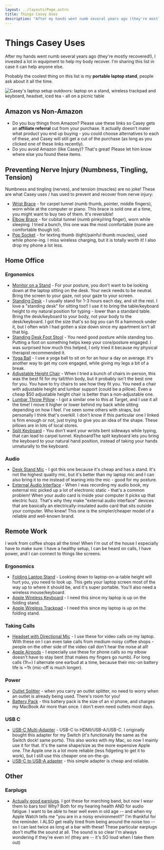 ```yaml
---
layout: ../layouts/Page.astro
title: Things Casey Uses
description: "After my hands went numb several years ago (they're mostly recovered!), I invested a lot in equipment to help my body recover. I'm sharing this list in case it can help anyone else."
---
```



<OuterLayout>
	<div class="panel prose">

# Things Casey Uses

After my hands went numb several years ago (they're mostly recovered!), I invested a lot in equipment to help my body recover. I'm sharing this list in case it can help anyone else.

Probably the coolest thing on this list is my **portable laptop stand**, people ask about it all the time.

<img src="/assets/images/laptop outside.png" alt="Casey's laptop setup outdoors: laptop on a stand, wireless trackpad and keyboard, headset, iced tea - all on a picnic table" />

## Amazon vs Non-Amazon

- Do you buy things from Amazon? Please use these links so Casey gets an **affiliate referral** cut from your purchase. It actually doesn't mater what product you end up buying - you could choose alternatives to each of these, and Casey will still get a cut of the purchase (as long as you clicked one of these links recently).
- Do you avoid Amazon (like Casey)? That's great! Please let him know where else you found these items.

## Preventing Nerve Injury (Numbness, Tingling, Tension)

Numbness and tingling (nerves), and tension (muscles) are no joke! These are what Casey uses / has used to prevent and recover from nerve injury:

- [Wrist Brace](https://amzn.to/3iylnri) - for carpel tunnel (numb thumb, pointer, middle fingers), worn while at the computer or piano. This brace is sold one at a time, you might want to buy two of them. It's reversible!
- [Elbow Brace](https://amzn.to/3AkjX9Q) - for cubital tunnel (numb pinky/ring finger), worn while sleeping. I tried a bunch, this one was the most comfortable (none are comfortable though lol).
- [Pop Socket](https://amzn.to/3AiBu26) - for texting thumb (tight/painful thumb muscles), used while phone-ing. I miss wireless charging, but it is totally worth it! I also drop my phone a lot less.

## Home Office

### Ergonomics

- [Monitor on a Stand](https://amzn.to/3dmgXBm) - For your posture, you don't want to be looking down at the laptop sitting on the desk. Your neck needs to be neutral. Bring the screen to your gaze, not your gaze to your screen.
- [Standing Desk](https://amzn.to/3uKKtrT) - I usually stand for 1-3 hours each day, and sit the rest. I love a "standing desk" for sitting too!! I use it to bring the table/keyboard height to my natural position for typing - lower than a standard table. Bring the desk/keyboard to your body, not your body to the desk/keyboard. I got the size that's so big you can fit a hammock under it, but I often wish I had gotten a size down since my apartment isn't all that big.
- [Standing Desk Foot Stool](https://amzn.to/3dkpjJO) - You need good posture while standing too. Putting a foot on something helps keep your core/posture engaged. I was surprised how much this helped, I only tried it because my physical therapist recommended it.
- [Yoga Ball](https://amzn.to/3adDuy8) - I use a yoga ball to sit on for an hour a day on average. It's another way to get my core engaged, while giving my legs a bit of a break.
- [Adjustable Height Chair](https://amzn.to/3mvHJLm) - When I tried a bunch of chairs in-person, this was the best fit for my tall/thin body, but it probably isn't the best one for you. You have to try chairs to see how they fit you. You need a chair with adjustable height and lumbar support (could be a pillow). Even a cheap $50 adjustable height chair is better than a non-adjustable one.
- [Lumbar Throw Pillow](https://amzn.to/3ldPAh0) - I got a similar one to this at Target, and I use it all the time! I move it higher or lower behind my back while sitting depending on how I feel. I've seen some others with straps, but personally I think that's overkill. I don't know if this particular one I linked is firm enough or not, just trying to give you an idea of the shape. These pillows are in lots of local stores.
- [Split Keyboard](https://amzn.to/2TfAHj1) - You don't want your wrists bent sideways while typing, that can lead to carpel tunnel. KeyboardThe split keyboard lets you bring the keyboard to your natural hand position, instead of taking your hands unnaturally to the keyboard.

### Audio

- [Desk Stand Mic](https://amzn.to/3iCt9Rb) - I got this one because it's cheap and has a stand. It's not the highest quality mic, but it's better than my laptop mic and I can also bring it to me instead of leaning into the mic - good for my posture.
- [External Audio Interface](https://amzn.to/3DfaaDY) - When I was recording my audio book, my external mic picked up a lot of electronic static - that's a common problem! When your audio card is inside your computer it picks up that electric fuzz. That's why they make "external audio interface" devices that are basically an electrically-insulated audio card that sits outside your computer. Who knew! This one is the simpler/cheaper model of a reliable and well-known brand.

## Remote Work

I work from coffee shops all the time! When I'm out of the house I especially have to make sure: I have a healthy setup, I can be heard on calls, I have power, and I can connect to things like screens.

### Ergonomics

- [Folding Laptop Stand](https://amzn.to/3x29m2J) - Looking down to laptop-on-a-table height will hurt you, you need to look up. This gets your laptop screen most of the way up to where it should be, and it's super portable. You'll also need a wireless mouse/keyboard.
- [Apple Wireless Keyboard](https://amzn.to/3mstJC2) - I need this since my laptop is up on the folding stand.
- [Apple Wireless Trackpad](https://www.apple.com/shop/product/MK2D3AM/A/magic-trackpad) - I need this since my laptop is up on the folding stand.

### Taking Calls

- [Headset with Directional Mic](https://amzn.to/2UQdV1X) - I use these for video calls on my laptop. With these on I can even take calls from medium-noisy coffee shops - people on the other side of the video call don't hear the noise at all!
- [Apple Airpods](https://amzn.to/3oBhjdA) - I especially use these for phone calls so my elbow doesn't have to stay bent (that makes my fingers go numb). For long calls (1h+) I alternate one earbud at a time, because their mic-on battery life is ~1h (mic-off is much longer).

### Power

- [Outlet Splitter](https://amzn.to/3dpCklk) - when you carry an outlet splitter, no need to worry when an outlet is already being used. There's room for you!
- [Battery Pack](https://amzn.to/3uMvMoe) - this battery pack is the size of an xl phone, and charges my MacBook Air more than once. I don't even need outlets most days.

### USB C

- [USB-C Multi-Adapter](https://amzn.to/3BogeK0) - USB-C to HDMI/USB-A/USB-C. I originally bought this adapter for my Switch (it's functionally the same as the Switch dock! same ports). This also works with my Mac, so now I mainly use it for that. It's the same shape/size as the more expensive Apple one. The Apple one is a lot more reliable (less fidgeting to get it to work), but I still use this cheaper one on-the-go.
- [USB-C to USB-A adapter](https://amzn.to/3y0Xeij) - this simple adapter is cheap and reliable.

## Other

### Earplugs

- [Actually good earplugs](https://amzn.to/3HTkaWV). I got these for marching band, but now I wear them to bars too! Why? Both for my hearing health AND for audio fatigue. I want to be able to hear well even in old age -- and when my Apple Watch tells me "you are in a noisy environment!!" I'm thankful for the reminder. I ALSO get really tired from being around the noise too -- so I can last twice as long at a bar with these! These particular earplugs don't muffle the sound at all. The sound is so clear I'm always wondering if they're even in! (they are -- it's SO loud when I take them out)

</div>
</OuterLayout>
